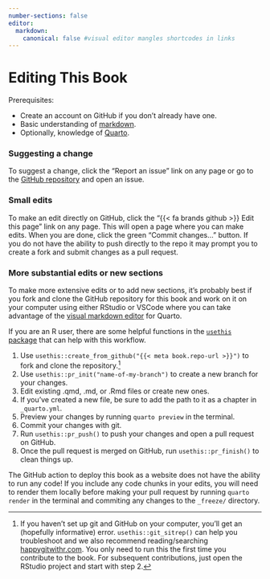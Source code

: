 ```yaml
---
number-sections: false
editor:
  markdown:
    canonical: false #visual editor mangles shortcodes in links
---
```


# Editing This Book {.unnumbered}

Prerequisites: 

- Create an account on GitHub if you don't already have one.
- Basic understanding of [markdown](https://quarto.org/docs/authoring/markdown-basics.html).
- Optionally, knowledge of [Quarto](https://quarto.org/).

### Suggesting a change

To suggest a change, click the "Report an issue" link on any page or go to the [GitHub repository]({{< meta book.repo-url >}}) and open an issue.

### Small edits

To make an edit directly on GitHub, click the "{{< fa brands github >}} Edit this page" link on any page. This will open a page where you can make edits. When you are done, click the green "Commit changes..." button.  If you do not have the ability to push directly to the repo it may prompt you to create a fork and submit changes as a pull request.

### More substantial edits or new sections

To make more extensive edits or to add new sections, it's probably best if you fork and clone the GitHub repository for this book and work on it on your computer using either RStudio or VSCode where you can take advantage of the [visual markdown editor](https://quarto.org/docs/visual-editor/) for Quarto.

If you are an R user, there are some helpful functions in the [`usethis` package](https://usethis.r-lib.org/index.html) that can help with this workflow.

1. Use `usethis::create_from_github("{{< meta book.repo-url >}}")` to fork and clone the repository.[^1]
2. Use `usethis::pr_init("name-of-my-branch")` to create a new branch for your changes.
3. Edit existing .qmd, .md, or .Rmd files or create new ones.
4. If you've created a new file, be sure to add the path to it as a chapter in `_quarto.yml`.
5. Preview your changes by running `quarto preview` in the terminal.
6. Commit your changes with git.
7. Run `usethis::pr_push()` to push your changes and open a pull request on GitHub.
8. Once the pull request is merged on GitHub, run `usethis::pr_finish()` to clean things up.

::: callout-warning
The GitHub action to deploy this book as a website does not have the ability to run any code! If you include any code chunks in your edits, you will need to render them locally before making your pull request by running `quarto render` in the terminal and commiting any changes to the `_freeze/` directory.
:::

[^1]: If you haven't set up git and GitHub on your computer, you'll get an (hopefully informative) error.  `usethis::git_sitrep()` can help you troubleshoot and we also recommend reading/searching [happygitwithr.com](https://happygitwithr.com/). You only need to run this the first time you contribute to the book.  For subsequent contributions, just open the RStudio project and start with step 2.